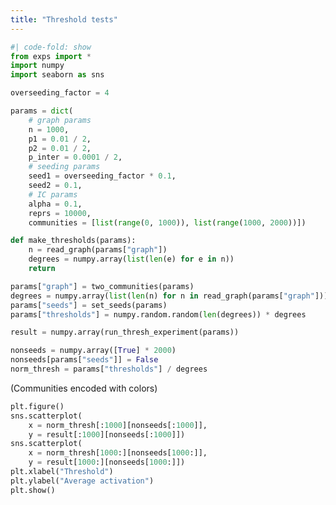 ```yaml
---
title: "Threshold tests"
---
```


```python
#| code-fold: show
from exps import *
import numpy
import seaborn as sns

overseeding_factor = 4

params = dict(
    # graph params
    n = 1000,
    p1 = 0.01 / 2,
    p2 = 0.01 / 2,
    p_inter = 0.0001 / 2,
    # seeding params
    seed1 = overseeding_factor * 0.1,
    seed2 = 0.1,
    # IC params
    alpha = 0.1,
    reprs = 10000,
    communities = [list(range(0, 1000)), list(range(1000, 2000))])

def make_thresholds(params):
    n = read_graph(params["graph"])
    degrees = numpy.array(list(len(e) for e in n))
    return 

params["graph"] = two_communities(params)
degrees = numpy.array(list(len(n) for n in read_graph(params["graph"])))
params["seeds"] = set_seeds(params)
params["thresholds"] = numpy.random.random(len(degrees)) * degrees

result = numpy.array(run_thresh_experiment(params))

nonseeds = numpy.array([True] * 2000)
nonseeds[params["seeds"]] = False
norm_thresh = params["thresholds"] / degrees
```

(Communities encoded with colors)
```python
plt.figure()
sns.scatterplot(
    x = norm_thresh[:1000][nonseeds[:1000]],
    y = result[:1000][nonseeds[:1000]])
sns.scatterplot(
    x = norm_thresh[1000:][nonseeds[1000:]],
    y = result[1000:][nonseeds[1000:]])
plt.xlabel("Threshold")
plt.ylabel("Average activation")
plt.show()
```
